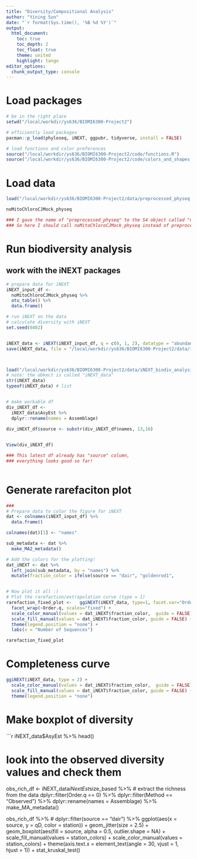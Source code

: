 ```yaml
---
title: "Diversity/Compositional Analysis"
author: "Yining Sun"
date: "`r format(Sys.time(), '%B %d %Y')`"
output: 
  html_document:
    toc: true
    toc_depth: 2
    toc_float: true
    theme: united
    highlight: tango
editor_options: 
  chunk_output_type: console
---
```


# Load packages
```r

# be in the right place
setwd("/local/workdir/ys636/BIOMI6300-Project2")

# efficiently load packages
pacman::p_load(phyloseq, iNEXT, ggpubr, tidyverse, install = FALSE)

# load functions and color preferences
source("/local/workdir/ys636/BIOMI6300-Project2/code/functions.R")
source("/local/workdir/ys636/BIOMI6300-Project2/code/colors_and_shapes.R")
```


# Load data
```r
load("/local/workdir/ys636/BIOMI6300-Project2/data/preprocessed_physeq.RData")

noMitoChloroCJMock_physeq

### I gave the name of "preprocessed_physeq" to the S4 object called "noMitoChloroCJMock_physeq".
### So here I should call noMitoChloroCJMock_physeq instead of preprocessed_physeq.

```


# Run biodiversity analysis
## work with the iNEXT packages
```r
# prepare data for iNEXT
iNEXT_input_df <-
  noMitoChloroCJMock_physeq %>%
  otu_table() %>%
  data.frame()

# run iNEXT on the data
# calculate diversity with iNEXT
set.seed(0402)


iNEXT_data <- iNEXT(iNEXT_input_df, q = c(0, 1, 2), datatype = "abundance")
save(iNEXT_data, file = "/local/workdir/ys636/BIOMI6300-Project2/data/iNEXT_biodiv_analysis.RData")



load("/local/workdir/ys636/BIOMI6300-Project2/data/iNEXT_biodiv_analysis.RData")
# note: the obkect is called "iNEXT_data"
str(iNEXT_data)
typeof(iNEXT_data) # list


# make workable df
div_iNEXT_df <-
  iNEXT_data$AsyEst %>%
  dplyr::rename(names = Assemblage)
  
div_iNEXT_df$source <- substr(div_iNEXT_df$names, 13,16)


View(div_iNEXT_df)

### This latest df already has "source" column,
### everything looks good so far!
  
```



# Generate rarefaciton plot
```r

###
# Prepare data to color the figure for iNEXT
dat <- colnames(iNEXT_input_df) %>%    
  data.frame() 

colnames(dat)[1] <- "names"     

sub_metadata <- dat %>% 
  make_MA2_metadata()

# Add the colors for the plotting!
dat_iNEXT <- dat %>%      
  left_join(sub_metadata, by = "names") %>%    
  mutate(fraction_color = ifelse(source == "dair", "goldenrod1",                                  ifelse(source == "meat", "firebrick3",         "blue")))


# Now plot it all :) 
# Plot the rarefaction/extrapolation curve (type = 1)
rarefaction_fixed_plot <-   ggiNEXT(iNEXT_data, type=1, facet.var="Order.q") +   
  facet_wrap(~Order.q, scales="fixed") +  
  scale_color_manual(values = dat_iNEXT$fraction_color,  guide = FALSE) +  
  scale_fill_manual(values = dat_iNEXT$fraction_color, guide = FALSE) +  
  theme(legend.position = "none") +   
  labs(x = "Number of Sequences") 

rarefaction_fixed_plot

```


# Completeness curve
```r
ggiNEXT(iNEXT_data, type = 2) + 
  scale_color_manual(values = dat_iNEXT$fraction_color,  guide = FALSE) +  
  scale_fill_manual(values = dat_iNEXT$fraction_color, guide = FALSE) +  
  theme(legend.position = "none") 

```


# Make boxplot of diversity
```r

iNEXT_data$AsyEst %>%
  head()

# look into the observed diversity values and check them
obs_rich_df <-
  iNEXT_data$iNextEst$size_based %>%
  # extract the richness from the data
  dplyr::filter(Order.q == 0) %>%
  dplyr::filter(Method == "Observed") %>%
  dplyr::rename(names = Assemblage) %>%
  make_MA_metadata()
 

obs_rich_df %>%
  # dplyr::filter(source == "dair") %>%
  ggplot(aes(x = source, y = qD, color = station)) +
  geom_jitter(size = 2.5) +
  geom_boxplot(aes(fill = source, alpha = 0.5, outlier.shape = NA) +
  scale_fill_manual(values = station_colors) +
  scale_color_manual(values = station_colors) +
  theme(axis.text.x = element_text(angle = 30, vjust = 1, hjust = 1)) +
  stat_kruskal_test()
